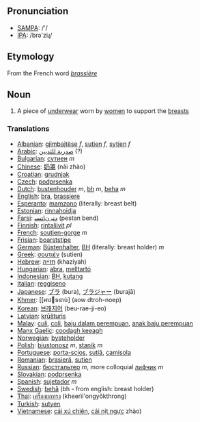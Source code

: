 ==Pronunciation==
*[[w:SAMPA|SAMPA]]: /'/
*[[w:IPA|IPA]]: /brə'ziɻ/

==Etymology==
From the French word ''[[brassière]]''

==Noun==
#A piece of [[underwear]] worn by [[women]] to support the [[breasts]]

===Translations===

*[[Albanian]]: [[gjimbajtëse]] ''f'', [[sutjen]] ''f'', [[sytjen]] ''f''
*[[Arabic]]: [[صدرية للثديين]] (?)
*[[Bulgarian]]: [[сутиен]] ''m''
*[[Chinese]]: [[奶罩]] (nǎi zhào)
*[[Croatian]]: [[grudnjak]]
*[[Czech]]: [[podprsenka]]
*[[Dutch]]: [[bustenhouder]] ''m'', [[bh]] ''m'', [[beha]] ''m''
*[[English]]: [[bra]], [[brassiere]]
*[[Esperanto]]: [[mamzono]] (literally: breast belt)
*[[Estonian]]: [[rinnahoidja]]
*[[Farsi]]: [[ﺩﻨﺒ ﻥﺎﺘﺴﭙ]] (pestan bend)
*[[Finnish]]: [[rintaliivit]] ''pl''
*[[French]]: [[soutien-gorge]] ''m''
*[[Frisian]]: [[boarststipe]]
*[[German]]: [[Büstenhalter]], [[BH]] (literally: breast holder) ''m''
*[[Greek]]: [[σουτιέν]] (sutien)
*[[Hebrew]]: [[חזייה]] (khaziyah)
*[[Hungarian]]: [[abra]], [[melltartó]]
*[[Indonesian]]: [[BH]], [[kutang]]
*[[Italian]]: [[reggiseno]]
*[[Japanese]]: [[ブラ]] (bura), [[ブラジャー]] (burajā)
*[[Khmer]]: [[ឤវទនាប់] (aow dtroh-noep)
*[[Korean]]: [[브래지어]] (beu-rae-ji-eo)
*[[Latvian]]: [[krūšturis]]
*[[Malay]]: [[culi]], [[coli]], [[baju dalam perempuan]], [[anak baju perempuan]]
*[[Manx Gaelic]]: [[coodagh keeagh]]
*[[Norwegian]]: [[bysteholder]]
*[[Polish]]: [[biustonosz]] ''m'', [[stanik]] ''m''
*[[Portuguese]]: [[porta-scios]], [[sutiã]], [[camisola]]
*[[Romanian]]: [[brasieră]], [[sutien]]
*[[Russian]]: [[бюстгальтер]] ''m'', more colloquial [[лифчик]] ''m''
*[[Slovakian]]: [[podprsenka]]
*[[Spanish]]: [[sujetador]] ''m''
*[[Swedish]]: [[behå]] (bh - from english: breast holder)
*[[Thai]]: [[เครื่องยกทรง]] (kheerìì'ongyôkthrong)
*[[Turkish]]: [[sutyen]]
*[[Vietnamese]]: [[cái xú chiên]], [[cái nịt ngực]] zhào)